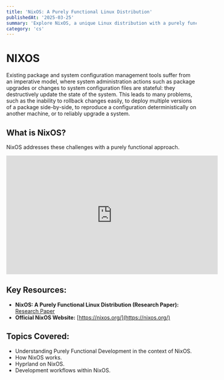 ```yaml
---
title: 'NixOS: A Purely Functional Linux Distribution'
publishedAt: '2025-03-25'
summary: 'Explore NixOS, a unique Linux distribution with a purely functional approach to package and system configuration management, offering benefits like rollback capabilities, reproducible builds, and more.'
category: 'cs'
---
```


# NIXOS

Existing package and system configuration management tools suffer from an imperative model, where system administration actions such as package upgrades or changes to system configuration files are stateful: they destructively update the state of the system. This leads to many problems, such as the inability to rollback changes easily, to deploy multiple versions of a package side-by-side, to reproduce a configuration deterministically on another machine, or to reliably upgrade a system.

## What is NixOS?

NixOS addresses these challenges with a purely functional approach.

<iframe width="560" height="315" src="https://www.youtube.com/embed/FJVFXsNzYZQ" title="NixOS Introduction Video" frameborder="0" allow="accelerometer; autoplay; clipboard-write; encrypted-media; gyroscope; picture-in-picture; web-share" allowfullscreen></iframe>

## Key Resources:

* **NixOS: A Purely Functional Linux Distribution (Research Paper):** [Research Paper](https://edolstra.github.io/pubs/nixos-jfp-final.pdf)
* **Official NixOS Website:** [https://nixos.org/](https://nixos.org/)

## Topics Covered:

* Understanding Purely Functional Development in the context of NixOS.
* How NixOS works.
* Hyprland on NixOS.
* Development workflows within NixOS.

